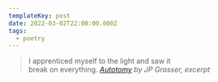 ```yaml
---
templateKey: post
date: 2022-03-02T22:00:00.000Z
tags:
  - poetry
---
```

> I apprenticed myself to the light and saw it<br/>
> break on everything.
> <cite><i>[Autotomy](https://poems.com/poem/autotomy/)</i> by JP Grasser, excerpt</cite>
